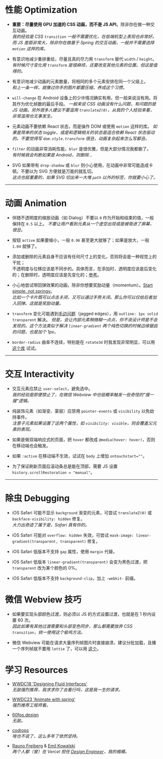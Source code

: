 # 性能 Optimization

- **重要：尽量使用 GPU 加速的 CSS 动画，而不是 JS API**。除非你在做一种交互动画。  
  _我的经验是 CSS `transition` 一般不需要优化，在低端机型上表现也非常好。而 JS 差距非常大，除非你在做基于 Spring 的交互动画，一般并不需要选择 `motion` 这样的库。_

- 有意识地减少重排重绘，尽量且真的尽力用 `transform` 替代 `width` / `height`。  
  _有时候尺寸变化用 `transform` 是很麻烦，还要改变其他元素的位置。但这是值得的。_

- 有意识地减少动画的元素数量，将相同的多个元素安排在同一个父级上。  
  _和上一条一样，就像过你手的图片都要压缩，养成这个习惯。_

- `will-change` 在 Android 设备上的少许情况确实有用，但一般来说没有用。将其作为优化帧数的最后手段。
  _一般来说 CSS 动画没有什么问题，有问题的是 JS 动画。另外很多人建议不要滥用 `translateZ(0)`，从我的个人经验来看，非常滥用也无事发生。_

- 元素动画不要依赖 React 状态，而是操作 DOM 或使用 `motion` 这样的库。
  _如果是简单的状态 toggle，或是和逻辑相关的状态是适合依赖 React 状态驱动的。不要觉得写 `dom.style.transform` 很丑，动画复杂起来怎么写都丑。_

- `filter` 的动画非常消耗性能，`blur` 是很优雅，但是大部分情况我都删了。  
  _有时候我会判断如果是 Android，则删除..._

- SVG 如果带有 `drop-shadow` 或 `blur` 则小心使用，在动画中非常可能造成卡顿。不要以为 SVG 方便就是万能的就乱切。  
  _这点也挺重要的，如果 SVG 切出来一大堆 `path` 以外的标签，你就要小心了。_

---

# 动画 Animation

- 伴随不透明度的缩放动画（如 Dialog）不要以 `0` 作为开始和结束的值，一般保持在 `0.5` 以上。
  _不要让用户看到元素从一个虚空出现或是被吸进了屏幕，很丑。_

- 按钮 `active` 如果要缩小，一般 `0.96` 甚至更大就够了；如果是放大，一般 `1.04` 就够了。

- 添加或删除的元素自身不应该有任何尺寸上的变化，否则将会是一种视觉上的干扰；  
  不透明度与位移应该是不同步的。具体而言，在添加时，透明度应该是后变化的；在删除时，透明度应该是先变化的；[参考](https://wxad.design/abc/functional-motion#%E6%B7%BB%E5%8A%A0%E5%92%8C%E5%88%A0%E9%99%A4%E7%9A%84%E7%BB%86%E8%8A%82%EF%BC%9Aalert-/-tag)。

- 小心地尝试带回弹效果的动画，除非你想要奖励动量（momentum）。[Start simple, not springy](https://youtu.be/gttSJA-kDmQ?t=2173)。  
  _比如一个卡片既可以点击关闭，又可以通过手势关闭。那么你可以仅给后者加入回弹。这就是奖励动量。_

- `transform` 变化可能遇到[毛边问题](https://wxa.wxs.qq.com/wxad-design/yijie/431737016662_.pic.webp)（jagged edges），用 `outline: 1px solid transparent` 解决。
  _但是，会让内部元素稍微糊一点点，你不说设计师是不会发现的。这个方法类似于解决 `linear-gradient` 两个纯色切换的时候边缘锯齿的问题，也是加个 1px。_

- `border-radius` 曲率不连续，特别是在 `rotate3d` 时我发现非常明显，可以用 [这个库](https://wxad.design/react-squircle/) 试试。

---

# 交互 Interactivity

- 交互元素应禁止 `user-select`，避免选中。  
  _我的经验是即便禁止了，在微信 Webview 中也低概率触发一些奇怪的“搜一搜”逻辑。_

- 纯装饰元素（如渐变、蒙层）应禁用 `pointer-events` 或 `visibility` 以免劫持事件。  
  _注意子元素如果设置了这两个属性，如 `visibility: visible`，则会覆盖父元素的表现。_

- 如果是做双端响应式的页面，把 `hover` 都改成 `@media(hover: hover)`，否则在移动端也会触发。

- 如果 `:active` 在移动端不生效，试试在 `body` 上增加 `ontouchstart=""`。

- 为了保证刷新页面后滚动条总是能在顶部，需要 JS 设置 `history.scrollRestoration = "manual"`。

---

# 除虫 Debugging

- iOS Safari 可能不显示 `background` 渐变的元素，可尝试 `translateZ(0)` 或 `backface-visibility: hidden` 修复。  
  _大力出奇迹了属于是，Safari 真有你的。_

- iOS Safari 可能对 `overflow: hidden` 失效，可尝试 `mask-image: linear-gradient(transparent, transparent)` 修复。

- iOS Safari 低版本不支持 `gap` 属性，使用 `margin` 代替。

- iOS Safari 低版本 `linear-gradient(transparent)` 会变为黑色过渡，把 `transparent` 改为某个颜色的 0%。

- iOS Safari 低版本不支持 `background-clip`，加上 `-webkit-` 前缀。

# 微信 Webview 技巧

- 如果要实现头部颜色过渡，则必须以 JS 的方式设置过渡，也就是在 1 秒内设置 60 次。  
  _因此如果有其他过渡需要和头部变色同步，那么都需要放弃 CSS `transition`，统一使用这个偷鸡方法。_

- 微信 Webview 可能在请求大量序列帧图片时直接崩溃，建议分批加载，且播一个序列帧就不要用 `lottie` 了，可以用 [这个](https://github.com/wxad/react-sequence-frame-player)。

# 学习 Resources

- [WWDC18 'Designing Fluid Interfaces'](https://developer.apple.com/videos/play/wwdc2018/803)  
  _无敌强烈推荐，我求求你了去看行吗，这是我一生的请求。_

- [WWDC23 'Animate with spring'](https://developer.apple.com/videos/play/wwdc2023/10158/)  
  _强烈推荐工程师看。_

- [60fps.design](https://60fps.design/)  
  _无敌。_

- [codrops](https://tympanus.net/codrops/)  
  _啥也不说了，这么多年了依然坚持。_

- [Rauno Freiberg](https://rauno.me/) & [Emil Kowalski](https://emilkowal.ski/)  
  _两个人都（曾）在 Vercel 担任 [Design Engineer](https://vercel.com/blog/design-engineering-at-vercel)，我的楷模。_